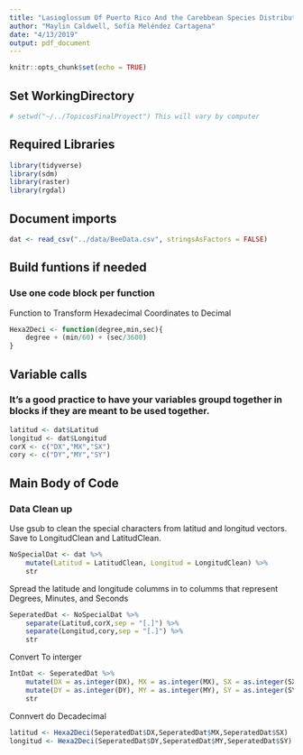 ```yaml
---
title: "Lasioglossum Of Puerto Rico And the Carebbean Species Distribution Model"
author: "Maylin Caldwell, Sofía Meléndez Cartagena"
date: "4/13/2019"
output: pdf_document
---
```


```r
knitr::opts_chunk$set(echo = TRUE)
```

## Set WorkingDirectory
```r
# setwd("~/../TopicosFinalProyect") This will vary by computer
```


## Required Libraries
```r
library(tidyverse)
library(sdm)
library(raster)
library(rgdal)
```

## Document imports
```r
dat <- read_csv("../data/BeeData.csv", stringsAsFactors = FALSE)

```

## Build funtions if needed
### Use one code block per function

Function to Transform Hexadecimal Coordinates to Decimal
```r
Hexa2Deci <- function(degree,min,sec){
    degree + (min/60) + (sec/3600) 
}
```

## Variable calls
### It's a good practice to have your variables groupd together in blocks if they are meant to be used together. 
```r
latitud <- dat$Latitud
longitud <- dat$Longitud
corX <- c("DX","MX","SX")
cory <- c("DY","MY","SY")
```

## Main Body of Code

### Data Clean up

Use gsub to clean the special characters from latitud and longitud vectors. Save to LongitudClean and LatitudClean.

```r
NoSpecialDat <- dat %>%
    mutate(Latitud = LatitudClean, Longitud = LongitudClean) %>%
    str
```
Spread the latitude and longitude columms in to columms that represent Degrees, Minutes, and Seconds

```r
SeperatedDat <- NoSpecialDat %>%
    separate(Latitud,corX,sep = "[.]") %>% 
    separate(Longitud,cory,sep = "[.]") %>% 
    str
```
Convert To interger
```r
IntDat <- SeperatedDat %>%
	mutate(DX = as.integer(DX), MX = as.integer(MX), SX = as.integer(SX)) %>%
	mutate(DY = as.integer(DY), MY = as.integer(MY), SY = as.integer(SY)) %>%
	str 
```
Connvert do Decadecimal

```r
latitud <- Hexa2Deci(SeperatedDat$DX,SeperatedDat$MX,SeperatedDat$SX)
longitud <- Hexa2Deci(SeperatedDat$DY,SeperatedDat$MY,SeperatedDat$SY)
```